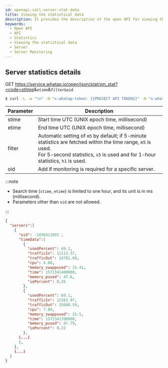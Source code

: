 ```yaml
---
id: openapi-call-server-stat-data
title: Viewing the statistical data
description: It provides the description of the open API for viewing the statistical data (Server).
keywords:
  - Open API
  - API
  - Statistics
  - Viewing the statistical data
  - Server
  - Server Monitoring
---
```


## Server statistics details

<span class='apitype'>GET</span> https://service.whatap.io/open/json/stat/sm_stat?<code>stitme</code>&<code>etime</code>&<code>filter</code><code>&oid</code>

```bash title='command'
$ curl -L -w "\n" -H "x-whatap-token: {{PROJECT API TOKEN}}" -H "x-whatap-pcode: {{projectCode}}" "https://service.whatap.io/open/json/stat/sm_stat?stime=startUTC&etime=endUTC&filter=m5&oid=0"
```

| Parameter | Description                                                                                                                                                                                       |
| --------- | ------------------------------------------------------------------------------------------------------------------------------------------------------------------------------------------------- |
| stime     | Start time UTC (UNIX epoch time, millisecond)                                                                                                                                  |
| etime     | End time UTC (UNIX epoch time, millisecond)                                                                                                                                    |
| filter    | Automatic setting of `m5` by default; if 5-minute statistics are fetched within the time range, `m5` is used. <br/>For 5-second statistics, `s5` is used and for 1-hour statistics, `h1` is used. |
| oid       | Add if monitoring is required for a specific server.                                                                                                                                              |

:::note

- Search time (`stime`, `etime`) is limited to one hour, and its unit is in ms (millisecond).
- Parameters other than `oid` are not allowed.

:::

```json title='response'
{
  "servers":[
    {
      "oid": -1030311093 ,
      "timeData":[
        {
          "usedPercent": 69.1,
          "trafficIn": 12113.57,
          "trafficOut": 24781.08,
          "cpu": 4.08,
          "memory_swappused": 15.41,
          "time": 1572341400000,
          "memory_pused": 47.6,
          "ioPercent": 0.26
        },
        {
          "usedPercent": 69.1,
          "trafficIn": 12183.97,
          "trafficOut": 25600.59,
          "cpu": 7.89,
          "memory_swappused": 15.5,
          "time": 1572341700000,
          "memory_pused": 47.79,
          "ioPercent": 0.22
        },
      (...)
      ],
    },
    (...)
  ]
}
```
